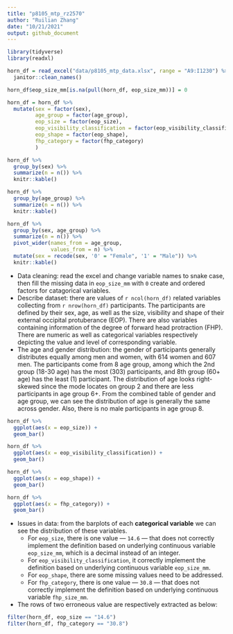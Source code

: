 ```yaml
---
title: "p8105_mtp_rz2570"
author: "Ruilian Zhang"
date: "10/21/2021"
output: github_document
---
```


```r
library(tidyverse)
library(readxl)
```

```r
horn_df = read_excel("data/p8105_mtp_data.xlsx", range = "A9:I1230") %>% 
  janitor::clean_names()

horn_df$eop_size_mm[is.na(pull(horn_df, eop_size_mm))] = 0

horn_df = horn_df %>% 
  mutate(sex = factor(sex),
         age_group = factor(age_group),
         eop_size = factor(eop_size),
         eop_visibility_classification = factor(eop_visibility_classification),
         eop_shape = factor(eop_shape),
         fhp_category = factor(fhp_category)
         )

horn_df %>% 
  group_by(sex) %>% 
  summarize(n = n()) %>% 
  knitr::kable()

horn_df %>% 
  group_by(age_group) %>% 
  summarize(n = n()) %>% 
  knitr::kable()

horn_df %>% 
  group_by(sex, age_group) %>% 
  summarize(n = n()) %>%
  pivot_wider(names_from = age_group,
              values_from = n) %>% 
  mutate(sex = recode(sex, '0' = "Female", '1' = "Male")) %>% 
  knitr::kable()
```

* Data cleaning: read the excel and change variable names to snake case, then fill the missing data in  `eop_size_mm` with `0` create and ordered factors for catagorical variables.  
* Describe dataset: there are values of `r ncol(horn_df)` related variables collecting from `r nrow(horn_df)` participants. The participants are defined by their sex, age, as well as the size, visibility and shape of their external occipital protuberance (EOP). There are also variables containing information of the degree of forward head protraction (FHP). There are numeric as well as categorical variables respectively depicting the value and level of corresponding variable.  
* The age and gender distribution: the gender of participants generally distributes equally among men and women, with 614 women and 607 men. The participants come from 8 age group, among which the 2nd group (18-30 age) has the most (303) participants, and 8th group (60+ age) has the least (1) participant. The distribution of age looks right-skewed since the mode locates on group 2 and there are less participants in age group 6+. From the combined table of gender and age group, we can see the distribution of age is generally the same across gender. Also, there is no male participants in age group 8. 

```r
horn_df %>% 
  ggplot(aes(x = eop_size)) +
  geom_bar()

horn_df %>% 
  ggplot(aes(x = eop_visibility_classification)) +
  geom_bar()

horn_df %>% 
  ggplot(aes(x = eop_shape)) +
  geom_bar()

horn_df %>% 
  ggplot(aes(x = fhp_category)) +
  geom_bar()
```

* Issues in data: from the barplots of each **categorical variable** we can see the distribution of these variables.  
  + For `eop_size`, there is one value --- `14.6` --- that does not correctly implement the definition based on underlying continuous variable `eop_size_mm`, which is a decimal instead of an integer.  
  + For `eop_visibility_classification`, it correctly implement the definition based on underlying continuous variable `eop_size_mm`.  
  + For `eop_shape`, there are some missing values need to be addressed.  
  + For `fhp_category`, there is one value --- `30.8` --- that does not correctly implement the definition based on underlying continuous variable `fhp_size_mm`. 
* The rows of two erroneous value are respectively extracted as below:

```r
filter(horn_df, eop_size == "14.6")
filter(horn_df, fhp_category == "30.8")
```

